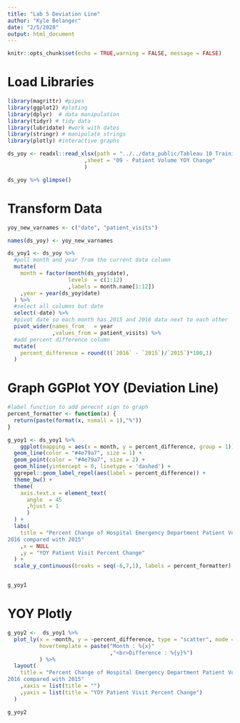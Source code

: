 ```yaml
---
title: "Lab 5 Deviation Line"
author: "Kyle Belanger"
date: "2/5/2020"
output: html_document
---
```


```r
knitr::opts_chunk$set(echo = TRUE,warning = FALSE, message = FALSE)
```

# Load Libraries

```r
library(magrittr) #pipes
library(ggplot2) #ploting 
library(dplyr)  # data manipulation
library(tidyr) # tidy data
library(lubridate) #work with dates
library(stringr) # manipulate strings
library(plotly) #interactive graphs
```



```r
ds_yoy <- readxl::read_xlsx(path = "../../data_public/Tableau 10 Training Practice Data.xlsx"
                        ,sheet = "09 - Patient Volume YOY Change"
                        )

ds_yoy %>% glimpse()

```


# Transform Data

```r
yoy_new_varnames <- c("date", "patient_visits")

names(ds_yoy) <- yoy_new_varnames

ds_yoy1 <- ds_yoy %>% 
  #pull month and year from the current date column
  mutate(  
    month = factor(month(ds_yoy$date),
                   levels  = c(1:12)
                   ,labels = month.name[1:12])
    ,year = year(ds_yoy$date)
  ) %>% 
  #select all columns but date
  select(-date) %>% 
  #pivot date so each month has 2015 and 2016 data next to each other
  pivot_wider(names_from   = year
              ,values_from = patient_visits) %>% 
  #add percent difference column
  mutate(
    percent_difference = round(((`2016` - `2015`)/`2015`)*100,1)
  )

```

# Graph GGPlot YOY (Deviation Line)

```r
#label function to add perecnt sign to graph
percent_formatter <- function(x) {
  return(paste(format(x, nsmall = 1),"%"))
}

g_yoy1 <- ds_yoy1 %>% 
    ggplot(mapping = aes(x = month, y = percent_difference, group = 1)) +
  geom_line(color = "#4e79a7", size = 1) +
  geom_point(color = "#4e79a7", size = 2) +
  geom_hline(yintercept = 0, linetype = 'dashed') +
  ggrepel::geom_label_repel(aes(label = percent_difference)) +
  theme_bw() +
  theme(
    axis.text.x = element_text(
      angle  = 45
      ,hjust = 1
      )
  ) +
  labs(
    title = "Percent Change of Hospital Emergency Department Patient Volume by Month,  
2016 compared with 2015"
    ,x = NULL
    ,y = "YOY Patient Visit Percent Change"
  ) +
  scale_y_continuous(breaks = seq(-6,7,1), labels = percent_formatter)


g_yoy1
```

# YOY Plotly

```r
g_yoy2 <-  ds_yoy1 %>% 
  plot_ly(x = ~month, y = ~percent_difference, type = "scatter", mode = "line",
          hovertemplate = paste("Month : %{x}"
                                ,"<br>Difference : %{y}%") 
          ) %>%
  layout(
    title = "Percent Change of Hospital Emergency Department Patient Volume by Month,  
2016 compared with 2015"
    ,xaxis = list(title = "")
    ,yaxis = list(title = "YOY Patient Visit Percent Change")
  )

g_yoy2
  
  
```


